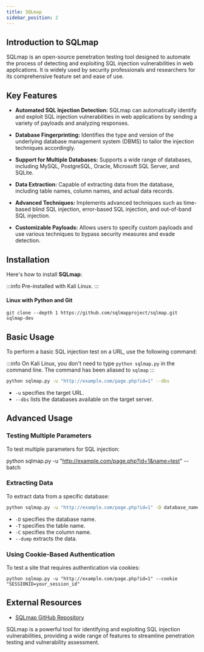 ```yaml
---
title: SQLmap
sidebar_position: 2
---
```


## Introduction to SQLmap

SQLmap is an open-source penetration testing tool designed to automate the process of detecting and exploiting SQL injection vulnerabilities in web applications. It is widely used by security professionals and researchers for its comprehensive feature set and ease of use.

## Key Features

- **Automated SQL Injection Detection:** SQLmap can automatically identify and exploit SQL injection vulnerabilities in web applications by sending a variety of payloads and analyzing responses.

- **Database Fingerprinting:** Identifies the type and version of the underlying database management system (DBMS) to tailor the injection techniques accordingly.

- **Support for Multiple Databases:** Supports a wide range of databases, including MySQL, PostgreSQL, Oracle, Microsoft SQL Server, and SQLite.

- **Data Extraction:** Capable of extracting data from the database, including table names, column names, and actual data records.

- **Advanced Techniques:** Implements advanced techniques such as time-based blind SQL injection, error-based SQL injection, and out-of-band SQL injection.

- **Customizable Payloads:** Allows users to specify custom payloads and use various techniques to bypass security measures and evade detection.

## Installation

Here's how to install **SQLmap**:

:::info
Pre-installed with Kali Linux.
:::

#### Linux with Python and Git
```
git clone --depth 1 https://github.com/sqlmapproject/sqlmap.git sqlmap-dev
```

## Basic Usage

To perform a basic SQL injection test on a URL, use the following command:

:::info
On Kali Linux, you don't need to type `python sqlmap.py` in the command line. The command has been aliased to `sqlmap`
:::

```bash
python sqlmap.py -u "http://example.com/page.php?id=1" --dbs
```

- `-u` specifies the target URL.
- `--dbs` lists the databases available on the target server.

## Advanced Usage

### Testing Multiple Parameters

To test multiple parameters for SQL injection:

python sqlmap.py -u "http://example.com/page.php?id=1&name=test" --batch

### Extracting Data

To extract data from a specific database:

```bash
python sqlmap.py -u "http://example.com/page.php?id=1" -D database_name -T table_name -C column_name --dump
```

- `-D` specifies the database name.
- `-T` specifies the table name.
- `-C` specifies the column name.
- `--dump` extracts the data.

### Using Cookie-Based Authentication

To test a site that requires authentication via cookies:

```
python sqlmap.py -u "http://example.com/page.php?id=1" --cookie "SESSIONID=your_session_id"
```

## External Resources

- [SQLmap GitHub Repository](https://github.com/sqlmapproject/sqlmap)

SQLmap is a powerful tool for identifying and exploiting SQL injection vulnerabilities, providing a wide range of features to streamline penetration testing and vulnerability assessment.